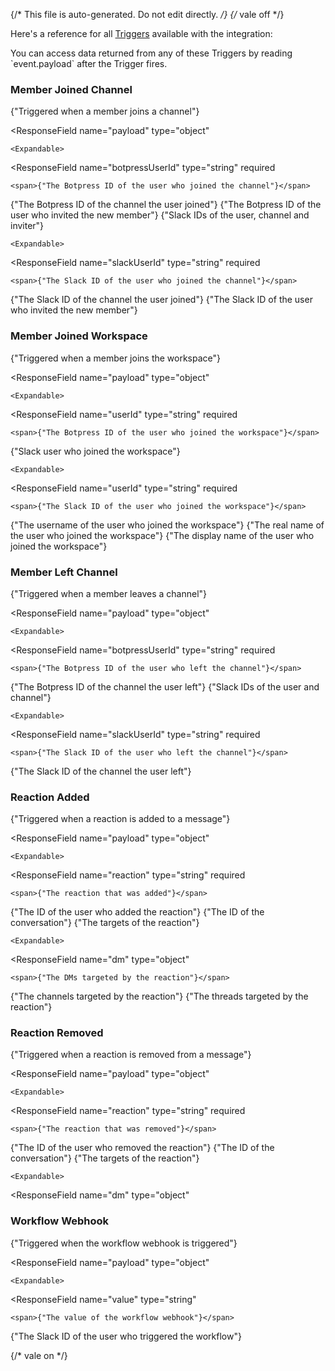 {/* This file is auto-generated. Do not edit directly. */}
{/* vale off */}

Here's a reference for all [Triggers](/learn/reference/triggers/) available with the integration:


<Tip>
You can access data returned from any of these Triggers by reading `event.payload` after the Trigger fires.
</Tip>


### Member Joined Channel

<span>{"Triggered when a member joins a channel"}</span>

  <ResponseField
    name="payload"
    type="object"
  >
    

    <Expandable>
  <ResponseField
    name="botpressUserId"
    type="string"
    required
  >
    <span>{"The Botpress ID of the user who joined the channel"}</span>
  </ResponseField>
  <ResponseField
    name="botpressConversationId"
    type="string"
    required
  >
    <span>{"The Botpress ID of the channel the user joined"}</span>
  </ResponseField>
  <ResponseField
    name="inviterBotpressUserId"
    type="string"
  >
    <span>{"The Botpress ID of the user who invited the new member"}</span>
  </ResponseField>
  <ResponseField
    name="targets"
    type="object"
    required
  >
    <span>{"Slack IDs of the user, channel and inviter"}</span>

    <Expandable>
  <ResponseField
    name="slackUserId"
    type="string"
    required
  >
    <span>{"The Slack ID of the user who joined the channel"}</span>
  </ResponseField>
  <ResponseField
    name="slackChannelId"
    type="string"
    required
  >
    <span>{"The Slack ID of the channel the user joined"}</span>
  </ResponseField>
  <ResponseField
    name="slackInviterId"
    type="string"
  >
    <span>{"The Slack ID of the user who invited the new member"}</span>
  </ResponseField>
    </Expandable>
  </ResponseField>
    </Expandable>
  </ResponseField>

### Member Joined Workspace

<span>{"Triggered when a member joins the workspace"}</span>

  <ResponseField
    name="payload"
    type="object"
  >
    

    <Expandable>
  <ResponseField
    name="userId"
    type="string"
    required
  >
    <span>{"The Botpress ID of the user who joined the workspace"}</span>
  </ResponseField>
  <ResponseField
    name="target"
    type="object"
    required
  >
    <span>{"Slack user who joined the workspace"}</span>

    <Expandable>
  <ResponseField
    name="userId"
    type="string"
    required
  >
    <span>{"The Slack ID of the user who joined the workspace"}</span>
  </ResponseField>
  <ResponseField
    name="userName"
    type="string"
    required
  >
    <span>{"The username of the user who joined the workspace"}</span>
  </ResponseField>
  <ResponseField
    name="userRealName"
    type="string"
    required
  >
    <span>{"The real name of the user who joined the workspace"}</span>
  </ResponseField>
  <ResponseField
    name="userDisplayName"
    type="string"
    required
  >
    <span>{"The display name of the user who joined the workspace"}</span>
  </ResponseField>
    </Expandable>
  </ResponseField>
    </Expandable>
  </ResponseField>

### Member Left Channel

<span>{"Triggered when a member leaves a channel"}</span>

  <ResponseField
    name="payload"
    type="object"
  >
    

    <Expandable>
  <ResponseField
    name="botpressUserId"
    type="string"
    required
  >
    <span>{"The Botpress ID of the user who left the channel"}</span>
  </ResponseField>
  <ResponseField
    name="botpressConversationId"
    type="string"
    required
  >
    <span>{"The Botpress ID of the channel the user left"}</span>
  </ResponseField>
  <ResponseField
    name="targets"
    type="object"
    required
  >
    <span>{"Slack IDs of the user and channel"}</span>

    <Expandable>
  <ResponseField
    name="slackUserId"
    type="string"
    required
  >
    <span>{"The Slack ID of the user who left the channel"}</span>
  </ResponseField>
  <ResponseField
    name="slackChannelId"
    type="string"
    required
  >
    <span>{"The Slack ID of the channel the user left"}</span>
  </ResponseField>
    </Expandable>
  </ResponseField>
    </Expandable>
  </ResponseField>

### Reaction Added

<span>{"Triggered when a reaction is added to a message"}</span>

  <ResponseField
    name="payload"
    type="object"
  >
    

    <Expandable>
  <ResponseField
    name="reaction"
    type="string"
    required
  >
    <span>{"The reaction that was added"}</span>
  </ResponseField>
  <ResponseField
    name="userId"
    type="string"
  >
    <span>{"The ID of the user who added the reaction"}</span>
  </ResponseField>
  <ResponseField
    name="conversationId"
    type="string"
  >
    <span>{"The ID of the conversation"}</span>
  </ResponseField>
  <ResponseField
    name="targets"
    type="object"
    required
  >
    <span>{"The targets of the reaction"}</span>

    <Expandable>
  <ResponseField
    name="dm"
    type="object"
  >
    <span>{"The DMs targeted by the reaction"}</span>
  </ResponseField>
  <ResponseField
    name="channel"
    type="object"
  >
    <span>{"The channels targeted by the reaction"}</span>
  </ResponseField>
  <ResponseField
    name="thread"
    type="object"
  >
    <span>{"The threads targeted by the reaction"}</span>
  </ResponseField>
    </Expandable>
  </ResponseField>
    </Expandable>
  </ResponseField>

### Reaction Removed

<span>{"Triggered when a reaction is removed from a message"}</span>

  <ResponseField
    name="payload"
    type="object"
  >
    

    <Expandable>
  <ResponseField
    name="reaction"
    type="string"
    required
  >
    <span>{"The reaction that was removed"}</span>
  </ResponseField>
  <ResponseField
    name="userId"
    type="string"
  >
    <span>{"The ID of the user who removed the reaction"}</span>
  </ResponseField>
  <ResponseField
    name="conversationId"
    type="string"
  >
    <span>{"The ID of the conversation"}</span>
  </ResponseField>
  <ResponseField
    name="targets"
    type="object"
    required
  >
    <span>{"The targets of the reaction"}</span>

    <Expandable>
  <ResponseField
    name="dm"
    type="object"
  >
    
  </ResponseField>
  <ResponseField
    name="channel"
    type="object"
  >
    
  </ResponseField>
  <ResponseField
    name="thread"
    type="object"
  >
    
  </ResponseField>
    </Expandable>
  </ResponseField>
    </Expandable>
  </ResponseField>

### Workflow Webhook

<span>{"Triggered when the workflow webhook is triggered"}</span>

  <ResponseField
    name="payload"
    type="object"
  >
    

    <Expandable>
  <ResponseField
    name="value"
    type="string"
  >
    <span>{"The value of the workflow webhook"}</span>
  </ResponseField>
  <ResponseField
    name="userId"
    type="string"
  >
    <span>{"The Slack ID of the user who triggered the workflow"}</span>
  </ResponseField>
    </Expandable>
  </ResponseField>


{/* vale on */}